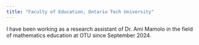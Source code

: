 ```yaml
---
title: "Faculty of Education, Ontario Tech University"
---
```


I have been working as a research assistant of Dr. Ami Mamolo in the field of mathematics education at OTU since September 2024.